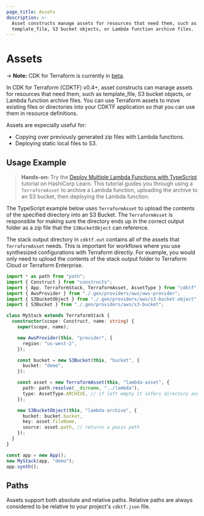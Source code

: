 ```yaml
---
page_title: Assets
description: >-
  Asset constructs manage assets for resources that need them, such as
  template_file, S3 bucket objects, or Lambda function archive files.
---
```


# Assets

-> **Note:** CDK for Terraform is currently in [beta](/cdktf#project-maturity-and-production-readiness).

In CDK for Terraform (CDKTF) v0.4+, asset constructs can manage assets for resources that need them, such as template_file, S3 bucket objects, or Lambda function archive files. You can use Terraform assets to move existing files or directories into your CDKTF application so that you can use them in resource definitions.

Assets are especially useful for:

- Copying over previously generated zip files with Lambda functions.
- Deploying static local files to S3.

## Usage Example

> **Hands-on:** Try the [Deploy Multiple Lambda Functions with TypeScript](https://learn.hashicorp.com/tutorials/terraform/cdktf-assets-stacks-lambda?in=terraform/cdktf) tutorial on HashiCorp Learn. This tutorial guides you through using a `TerraformAsset` to archive a Lambda function, uploading the archive to an S3 bucket, then deploying the Lambda function.

The TypeScript example below uses `TerraformAsset` to upload the contents of the specified directory into an S3 Bucket. The `TerraformAsset` is responsible for making sure the directory ends up in the correct output folder as a zip file that the `S3BucketObject` can reference.

The stack output directory in `cdktf.out` contains all of the assets that `TerraformAsset` needs. This is important for workflows where you use synthesized configurations with Terraform directly. For example, you would only need to upload the contents of the stack output folder to Terraform Cloud or Terraform Enterprise.

```typescript
import * as path from "path";
import { Construct } from "constructs";
import { App, TerraformStack, TerraformAsset, AssetType } from "cdktf";
import { AwsProvider } from "./.gen/providers/aws/aws-provider";
import { S3BucketObject } from "./.gen/providers/aws/s3-bucket-object";
import { S3Bucket } from "./.gen/providers/aws/s3-bucket";

class MyStack extends TerraformStack {
  constructor(scope: Construct, name: string) {
    super(scope, name);

    new AwsProvider(this, "provider", {
      region: "us-west-2",
    });

    const bucket = new S3Bucket(this, "bucket", {
      bucket: "demo",
    });

    const asset = new TerraformAsset(this, "lambda-asset", {
      path: path.resolve(__dirname, "../lambda"),
      type: AssetType.ARCHIVE, // if left empty it infers directory and file
    });

    new S3BucketObject(this, "lambda-archive", {
      bucket: bucket.bucket,
      key: asset.fileName,
      source: asset.path, // returns a posix path
    });
  }
}

const app = new App();
new MyStack(app, "demo");
app.synth();
```

## Paths

Assets support both absolute and relative paths. Relative paths are always considered to be relative to your project's `cdktf.json` file.
